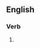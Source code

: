 ==English==

===Verb===
{{head|en|verb form}}

# {{present participle of|reemphasize|lang=en|nocat=1}}